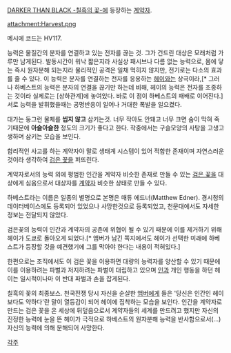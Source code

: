 [[DARKER THAN BLACK -칠흑의 꽃-]]에 등장하는 [[계약자]].

attachment:Harvest.png

메시에 코드는 HV117.

능력은 물질간의 분자를 연결하고 있는 전자를 끊는 것. 그가 건드린 대상은 모래처럼 가루만 남게된다. 발동시간이 워낙 짧은지라 사실상 패시브나 다름 없는 능력으로, 몸에 닿는 즉시 원자분해 되는지라 물리적인 공격은 일채 먹히지 않지만, 전기로는 다소의 효과를 줄 수 있다. 이 능력은 분자를 연결하는 전자를 응용하는 [[헤이]]와는 상극이라,[* 그러나 하베스트의 능력은 분자의 연결을 끊기만 하는데 비해, 헤이의 능력은 전자를 조종하는 것이라 실제로는 [상하관계]에 놓여있다. 바로 이 점이 하베스트의 패배로 이어진다.] 서로 능력을 발휘했을때는 공명반응이 일어나 거대한 폭발을 일으켰다.

대가는 둥그런 물체를 '''씹지 않고''' 삼키는것. 너무 작아도 안돼고 너무 크면 숨이 막혀 죽기때문에 '''아슬아슬한''' 정도의 크기가 좋다고 한다. 작중에서는 구슬모양의 사탕을 고생고생하며 삼키는 모습을 보인다.

합리적인 사고를 하는 계약자야 말로 생태계 시스템이 있어 적합한 존재이며 자연스러운 것이라 생각하여 [[검은 꽃]]을 퍼뜨린다.

계약자로서의 능력 외에 평범한 인간을 계약자 비슷한 존재로 만들 수 있는 [[검은 꽃]]을 대상에게 심음으로서 대상자를 [[계약자]] 비슷한 상태로 만들 수 있다.

하베스트라는 이름은 일종의 별명으로 본명은 매튜 에드너(Matthew Edner). 경시청의 데이터베이스에도 등록되어 있었으나 사망한것으로 등록되었고, 천문대에서도 자세한 정보는 전달되지 않았다.

검은꽃의 능력이 인간과 계약자의 공존에 위협이 될 수 있기 때문에 이를 제거하기 위해 헤이가 도쿄로 돌아오게 되었다.[* 앰버가 남긴 쪽지에서도 헤이가 선택한 미래에 하베스트가 등장할 것을 예견했기에 그를 막아야 한다는 내용이 적혀있다.]

한편으로는 조직에서도 이 검은 꽃을 이용하면 대량의 능력자를 양산할 수 있기 때문에 이를 이용하려는 파벌과 저지하려는 파벌이 대립하고 있으며 [[인]]과 개인 행동을 하던 헤이는 일시적이나마 이 반대 파벌과 손을 잡게된다.

칠흑의 꽃의 최종보스. 천국전쟁 당시 자신을 순살한 [[앰버]]에게 들은 '당신은 인간인 헤이 보다도 약하다'란 말이 열등감이 되어 헤이에 집착하는 모습을 보인다.
인간을 계약자로 만드는 검은 꽃을 온 세상에 뒤덮음으로서 계약자들의 세계를 만드려고 했지만 자신의 진정한 능력에 눈을 뜬 헤이가 극적으로 하베스트의 원자분해 능력을 반사함으로서(...) 자신의 능력에 의해 분해되어 사망한다.

[[각주]]
